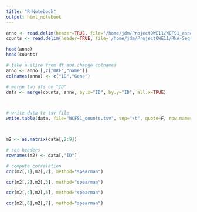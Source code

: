```yaml
---
title: "R Notebook"
output: html_notebook
---
```




```r
anno <- read.delim(header=TRUE, file='/home/jdm/ProjectOWE11/WCFS1_anno.txt', skip=1)
counts <- read.delim(header=TRUE, file='/home/jdm/ProjectOWE11/RNA-Seq-counts.txt')

head(anno)
head(counts)

# take a slice from df and change colnames
anno <- anno [,c("ORF","name")]
colnames(anno) <- c("ID","Gene")

# merge two dfs on "ID"
data <- merge(counts, anno, by.x="ID", by.y="ID", all.x=TRUE)



# write data to tsv file
write.table(data, file="WCFS1_counts.tsv", sep="\t", quote=F, row.names=F)



m2 <- as.matrix(data[,2:9])

# set headers 
rownames(m2) <- data[,"ID"]
```
```r
# compute correlation
cor(m2[,1],m2[,2], method="spearman")
```
```r
cor(m2[,2],m2[,3], method="spearman")
```
```r
cor(m2[,4],m2[,5], method="spearman")
```
```r
cor(m2[,6],m2[,7], method="spearman")
```

